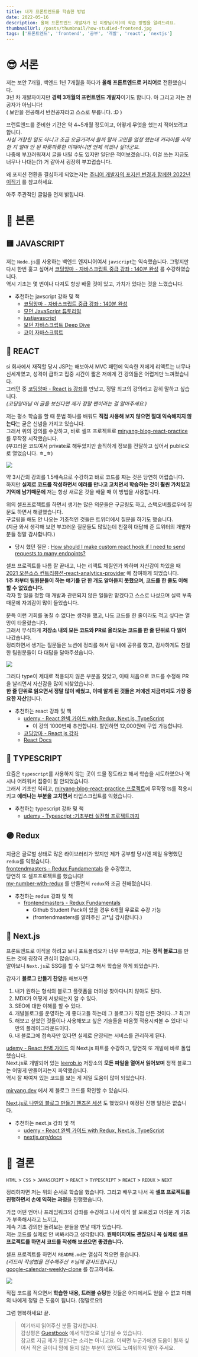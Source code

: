 ```yaml
---
title: 내가 프론트엔드를 학습한 방법
date: 2022-05-16
description: 올해 프론트엔드 개발자가 된 미량님(저)의 학습 방법을 알려드려요.
thumbnailUrl: /posts/thumbnail/how-studied-frontend.jpg
tags: ['프론트엔드', 'frontend', '공부', '개발', 'react', 'nextjs']
---
```


# 😎 서론

저는 보안 7개월, 백엔드 1년 7개월을 하다가 **올해 프론트엔드로 커리어**로 전환했습니다.  
3년 차 개발자이지만 **경력 3개월의 프런트엔드 개발자**이기도 합니다. 아 그리고 저는 전공자가 아닙니다!  
( 보안을 전공해서 반전공자라고 스스로 부릅니다. :D )

프런트엔드를 준비한 기간은 약 4~5개월 정도이고, 어떻게 무엇을 했는지 적어보려고 합니다.  
_사실 거창한 일도 아니고 조금 오글거려서 쓸까 말까 고민을 엄청 했는데 커리어를 시작한 지 얼마 안 된 파릇파릇한 이때아니면 언제 적겠나 싶더군요._  
나중에 부끄러워져서 글을 내릴 수도 있지만 일단은 적어보겠습니다. 이걸 쓰는 지금도 너무나 나대는(?) 거 같아서 굉장히 부끄럽습니다.

왜 포지션 전환을 결심하게 되었는지는 [주니어 개발자의 포지션 변경과 함께한 2022년 이직기](https://miryang.dev/blog/2022-change-job) 를 참고하세요.

아주 주관적인 글임을 먼저 밝힙니다.

# 🤩 본론

## 🟨 JAVASCRIPT

저는 `Node.js`를 사용하는 백엔드 엔지니어여서 `javscript`는 익숙했습니다.
그렇지만 다시 한번 훑고 싶어서 [코딩앙마 - 자바스크립트 중급 강좌 : 140분 완성](https://youtu.be/4_WLS9Lj6n4) 를 수강하였습니다.  
역시 기초는 몇 번이나 다져도 항상 배울 것이 있고, 가치가 있다는 것을 느꼈습니다.

- 추천하는 javscript 강좌 및 책
  - [코딩앙마 - 자바스크립트 중급 강좌 : 140분 완성](https://youtu.be/4_WLS9Lj6n4)
  - [모던 JavaScript 튜토리얼](https://ko.javascript.info/)
  - [justjavascript](https://justjavascript.com/)
  - [모던 자바스크립트 Deep Dive](http://book.naver.com/bookdb/book_detail.naver?bid=16710547)
  - [코어 자바스크립트](http://book.naver.com/bookdb/book_detail.naver?bid=15433261)

## 🔵 REACT

si 회사에서 재직할 당시 JSP는 해보아서 MVC 패턴에 익숙한 저에게 리액트는 너무나 신세계였고, 성격이 급하고 집중 시간이 짧은 저에게 긴 강의들은 어렵게만 느껴졌습니다.  
그러던 중 [코딩앙마 - React js 강좌](https://youtube.com/playlist?list=PLZKTXPmaJk8J_fHAzPLH8CJ_HO_M33e7-)를 만났고, 정말 최고의 강의라고 감히 말하고 싶습니다.  
_(코딩앙마님 이 글을 보신다면 제가 정말 팬이라는 걸 알아주세요.)_

저는 평소 학습을 할 때 문법 하나를 배워도 **직접 사용해 보지 않으면 절대 익숙해지지 않는다**는 굳은 신념을 가지고 있습니다.  
그래서 위의 강의를 수강하고, 바로 셀프 프로젝트로 [miryang-blog-react-practice](https://github.com/MiryangJung/miryang-blog-react-practice) 를 무작정 시작했습니다.  
(부끄러운 코드여서 private로 해두었지만 솔직하게 정보를 전달하고 싶어서 public으로 열었습니다. ㅎ\_ㅎ)

![](https://camo.githubusercontent.com/9497f8670414fb62e159d28913ae80535a59c65dca75c2f3232d44d8737e6e16/68747470733a2f2f692e6962622e636f2f72784277336a702f686f6d652e706e67)

약 3시간의 강의를 1.5배속으로 수강하고 바로 코드를 짜는 것은 당연히 어렵습니다.  
하지만 **실제로 코드를 작성하면서 에러를 만나고 고치면서 학습하는 것이 훨씬 가치있고 기억에 남기때문에** 저는 항상 새로운 것을 배울 때 이 방법을 사용합니다.

위의 셀프프로젝트를 하면서 생기는 많은 의문들은 구글링도 하고, 스택오버플로우에 질문도 하면서 해결했습니다.  
구글링을 해도 안 나오는 기초적인 것들은 트위터에서 질문을 하기도 했습니다.  
(지금 와서 생각해 보면 부끄러운 질문들도 많았는데 친절히 대답해 준 트위터의 개발자분들 정말 감사합니다.)

- 당시 했던 질문 : [How should I make custom react hook if I need to send requests to many endpoints?](https://stackoverflow.com/questions/68317220/how-should-i-make-custom-react-hook-if-i-need-to-send-requests-to-many-endpoints)

셀프 프로젝트를 나름 잘 끝내고, 나는 리액트 체질인가 봐하며 자신감이 차있을 때 [2021 오픈소스 컨트리뷰션-react-analytics-provider](https://www.oss.kr/contribution_academy_project/show/4a38f9ce-abab-4594-aefc-19064a12527d) 에 참여하게 되었습니다.  
**1주 차부터 팀원분들이 하는 얘기를 단 한 개도 알아듣지 못했으며, 코드를 한 줄도 이해할 수 없었습니다.**  
각자 할 일을 정할 때 개발과 관련되지 않은 일들만 맡겠다고 스스로 나섰으며 실력 부족 때문에 자괴감이 많이 들었습니다.

문득 이런 기회를 놓칠 수 없다는 생각을 했고, 나도 코드를 한 줄이라도 적고 싶다는 열망이 타올랐습니다.  
그래서 무식하게 **저장소 내의 모든 코드와 PR로 올라오는 코드를 한 줄 단위로 다 읽어** 나갔습니다.  
정리하면서 생기는 질문들은 노션에 정리를 해서 팀 내에 공유를 했고, 감사하게도 친절한 팀원분들이 다 대답을 달아주셨습니다.

![](/posts/how-studied-frontend/rap-notion.png)

그러다 type이 제대로 적용되지 않은 부분을 찾았고, 이때 처음으로 코드를 수정해 PR을 날리면서 자신감을 많이 되찾았습니다.  
**한 줄 단위로 읽으면서 정말 많이 배웠고, 이때 알게 된 것들은 저에겐 지금까지도 가장 중요한 자산**입니다.

- 추천하는 react 강좌 및 책
  - [udemy - React 완벽 가이드 with Redux, Next.js, TypeScript](https://www.udemy.com/course/best-react/)
    - 이 강의 1000번째 추천합니다. 할인하면 12,000원에 구입 가능합니다.
  - [코딩앙마 - React js 강좌](https://youtube.com/playlist?list=PLZKTXPmaJk8J_fHAzPLH8CJ_HO_M33e7-)
  - [React Docs](https://beta.reactjs.org/)

## 🔷 TYPESCRIPT

요즘은 `typescript`를 사용하지 않는 곳이 드물 정도라고 해서 학습을 시도하였으나 역시나 어려워서 집중이 잘 안되었습니다.  
그래서 기초만 익히고, [miryang-blog-react-practice 프로젝트](https://github.com/MiryangJung/miryang-blog-react-practice)에 무작정 ts를 적용시키고 **에러나는 부분을 고치면서** 타입스크립트를 익혔습니다.

- 추천하는 typescript 강좌 및 책
  - [udemy - Typescript :기초부터 실전형 프로젝트까지](https://www.udemy.com/course/best-typescript-21/)

## 🟣 Redux

지금은 글로벌 상태로 많은 라이브러리가 있지만 제가 공부할 당시엔 제일 유명했던 `redux`를 익혔습니다.  
[frontendmasters - Redux Fundamentals](https://frontendmasters.com/courses/redux-fundamentals/) 을 수강했고,  
당연히 또 셀프프로젝트를 했습니다!  
[my-number-with-redux](https://github.com/MiryangJung/my-number-with-redux) 를 만들면서 `redux`와 조금 친해졌습니다.

- 추천하는 redux 강좌 및 책
  - [frontendmasters - Redux Fundamentals](https://frontendmasters.com/courses/redux-fundamentals/)
    - Github Student Pack이 있을 경우 6개월 무료로 수강 가능
    - (frontendmasters를 알려주신 고\*님 감사합니다.)

## 🔳 Next.js

프론트엔드로 이직을 하려고 보니 포트폴리오가 너무 부족했고, 저는 **정적 블로그**를 만드는 것에 굉장히 관심이 많습니다.  
알아보니 `Next.js`로 SSG를 할 수 있다고 해서 학습을 하게 되었습니다.

갑자기 **블로그 만들기 찬양**을 해보자면

1. 내가 원하는 형식의 블로그 플랫폼을 더이상 찾아다니지 않아도 된다.
2. MDX가 어떻게 서빙되는지 알 수 있다.
3. SEO에 대한 이해를 할 수 있다.
4. 개발블로그를 운영하는 게 좋다고들 하는데 그 블로그가 직접 만든 것이다...? 최고!
5. 해보고 싶었던 것들이나 사용해보고 싶은 기술들을 마음껏 적용시켜볼 수 있다! 나만의 플레이그라운드이다.
6. 내 블로그에 접속자만 있다면 실제로 운영되는 서비스를 관리하게 된다.

[udemy - React 완벽 가이드](https://www.udemy.com/course/best-react/) 의 Next.js 파트를 수강하고, 당연히 또 개발에 바로 돌입했습니다.  
Next.js로 개발되어 있는 [leerob.io](https://github.com/leerob/leerob.io) 저장소의 **모든 파일을 열어서 읽어보며** 정적 블로그는 어떻게 만들어지는지 파악했습니다.  
역시 잘 짜여져 있는 코드를 보는 게 제일 도움이 많이 되었습니다.

[miryang.dev](https://github.com/MiryangJung/miryang.dev) 에서 제 블로그 코드를 확인할 수 있습니다.

[Next.js로 나만의 블로그 만들기 핸즈온 세션](https://event-us.kr/miryang/event/42689) 도 했었으나 예정된 진행 일정은 없습니다.

- 추천하는 next.js 강좌 및 책
  - [udemy - React 완벽 가이드 with Redux, Next.js, TypeScript](https://www.udemy.com/course/best-react/)
  - [nextjs.org/docs](https://nextjs.org/docs/getting-started)

# 🥳 결론

`HTML` > `CSS` > `JAVASCRIPT` > `REACT` > `TYPESCRIPT` > `REACT` > `REDUX` > `NEXT`

정리하자면 저는 위의 순서로 학습을 했습니다. 그리고 배우고 나서 꼭 **셀프 프로젝트를 진행하면서 손에 익히는 과정**을 진행했습니다.

가끔 어떤 언어나 프레임워크의 강좌를 수강하고 나서 아직 잘 모르겠고 어려운 게 기초가 부족해서라고 느끼고,  
계속 기초 강의만 돌려보는 분들을 만날 때가 있습니다.  
저는 코드를 실제로 안 써봐서라고 생각합니다. **원페이지여도 괜찮으니 꼭 실제로 셀프 프로젝트를 하면서 코드를 작성해 보셨으면 좋겠습니다.**

셀프 프로젝트를 하면서 `README.md`는 열심히 적으면 좋습니다.  
_(리드미 작성법을 전수해주신 ㅎ님께 감사드립니다.)_  
[google-calendar-weekly-clone](https://github.com/MiryangJung/google-calendar-weekly-clone) 를 참고하세요.

![](/posts/how-studied-frontend/readme.png)

직접 코드를 적으면서 **학습한 내용, 트러블 슈팅**한 것들은 어디에서도 얻을 수 없고 미래의 나에게 정말 큰 도움이 됩니다. (정말로요!)

그럼 행복하세요! 끝.

> 여기까지 읽어주신 분들 감사합니다.  
> 감상평은 [Guestbook](https://miryang.dev/guestbook) 에서 익명으로 남기실 수 있습니다.  
> 참고로 지금 제가 잘한다는 소리는 아니고요. 어쩌면 누군가에겐 도움이 될까 싶어서 적은 글이니 맘에 들지 않는 부분이 있어도 노여워하지 말아 주세요.
